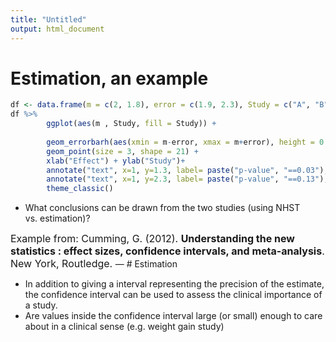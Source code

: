 ```yaml
---
title: "Untitled"
output: html_document
---
```






# Estimation, an example

```r
df <- data.frame(m = c(2, 1.8), error = c(1.9, 2.3), Study = c("A", "B"))
df %>%
        ggplot(aes(m , Study, fill = Study)) + 
        
        geom_errorbarh(aes(xmin = m-error, xmax = m+error), height = 0.2) +
        geom_point(size = 3, shape = 21) + 
        xlab("Effect") + ylab("Study")+
        annotate("text", x=1, y=1.3, label= paste("p-value", "==0.03"), parse = TRUE) +
        annotate("text", x=1, y=2.3, label= paste("p-value", "==0.13"), parse = TRUE) +
        theme_classic()
```

- What conclusions can be drawn from the two studies (using NHST vs. estimation)?

<font size = "3">
Example from: Cumming, G. (2012). **Understanding the new statistics : effect sizes, confidence intervals, and meta-analysis**. New York, Routledge.
</font>
---
# Estimation

- In addition to giving a interval representing the precision of the estimate, the confidence interval can be used to assess the clinical importance of a study. 
- Are values inside the confidence interval large (or small) enough to care about in a clinical sense (e.g. weight gain study)
